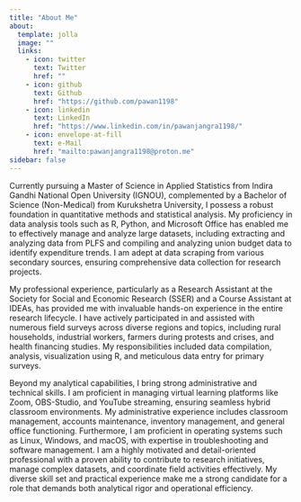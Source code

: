 ```yaml
---
title: "About Me"
about:
  template: jolla
  image: ""
  links:
    - icon: twitter
      text: Twitter
      href: ""
    - icon: github
      text: Github
      href: "https://github.com/pawan1198"
    - icon: linkedin
      text: LinkedIn
      href: "https://www.linkedin.com/in/pawanjangra1198/"
    - icon: envelope-at-fill
      text: e-Mail
      href: "mailto:pawanjangra1198@proton.me"
sidebar: false
---
```


Currently pursuing a Master of Science in Applied Statistics from Indira Gandhi National Open University (IGNOU), complemented by a Bachelor of Science (Non-Medical) from Kurukshetra University, I possess a robust foundation in quantitative methods and statistical analysis. My proficiency in data analysis tools such as R, Python, and Microsoft Office has enabled me to effectively manage and analyze large datasets, including extracting and analyzing data from PLFS and compiling and analyzing union budget data to identify expenditure trends. I am adept at data scraping from various secondary sources, ensuring comprehensive data collection for research projects.

My professional experience, particularly as a Research Assistant at the Society for Social and Economic Research (SSER) and a Course Assistant at IDEAs, has provided me with invaluable hands-on experience in the entire research lifecycle. I have actively participated in and assisted with numerous field surveys across diverse regions and topics, including rural households, industrial workers, farmers during protests and crises, and health financing studies. My responsibilities included data compilation, analysis, visualization using R, and meticulous data entry for primary surveys.

Beyond my analytical capabilities, I bring strong administrative and technical skills. I am proficient in managing virtual learning platforms like Zoom, OBS-Studio, and YouTube streaming, ensuring seamless hybrid classroom environments. My administrative experience includes classroom management, accounts maintenance, inventory management, and general office functioning. Furthermore, I am proficient in operating systems such as Linux, Windows, and macOS, with expertise in troubleshooting and software management. I am a highly motivated and detail-oriented professional with a proven ability to contribute to research initiatives, manage complex datasets, and coordinate field activities effectively. My diverse skill set and practical experience make me a strong candidate for a role that demands both analytical rigor and operational efficiency.
